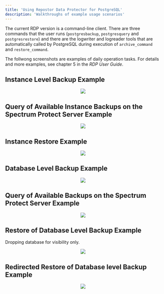 ```yaml
---
title: 'Using Repostor Data Protector for PostgreSQL'
description: 'Walkthroughs of example usage scenarios'
---
```

The current RDP version is a command-line client. There are three commands that the user runs
(`postgresbackup`, `postgresquery` and `postgresrestore`) and there are the logwriter and logreader tools that are
automatically called by PostgreSQL during execution of `archive_command` and `restore_command`.

The follwong screenshots are examples of daily operation tasks. For details and more examples, see chapter 5 in the *RDP User Guide*.



## Instance Level Backup Example

<p align="center">
  <img  src="Images/InstanceLevelBackup.png">
</p>

## Query of Available Instance Backups on the Spectrum Protect Server Example

<p align="center">
  <img  src="Images/QueryofAvailableInstanceBackups.png">
</p>

## Instance Restore Example

<p align="center">
  <img  src="Images/InstanceRestore.png">
</p>

## Database Level Backup Example

<p align="center">
  <img  src="Images/DatabaseLevelBackup.png">
</p>

## Query of Available Backups on the Spectrum Protect Server Example

<p align="center">
  <img  src="Images/AvailableBackups.png">
</p>

## Restore of Database Level Backup Example

Dropping database for visibility only.

<p align="center">
  <img  src="Images/RestoreofDatabaseLevelBackup.png">
</p>

## Redirected Restore of Database level Backup Example

<p align="center">
  <img  src="Images/RedirectedRestore.png">
</p>
